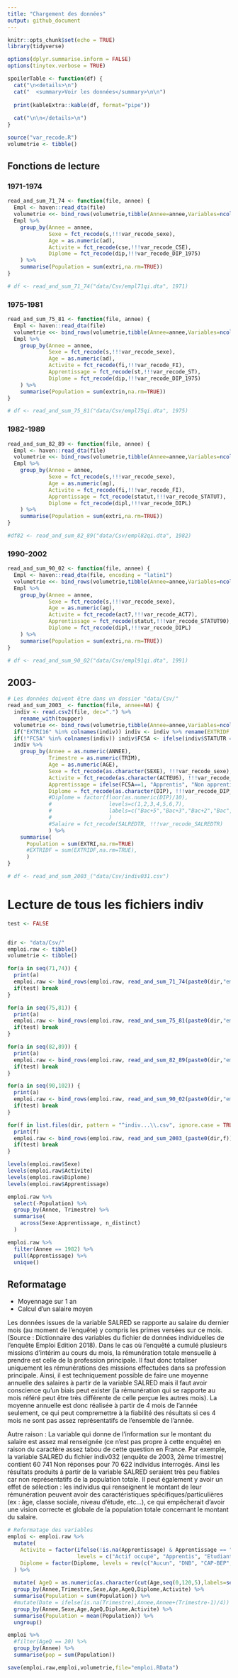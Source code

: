 ```yaml
---
title: "Chargement des données"
output: github_document
---
```


```r
knitr::opts_chunk$set(echo = TRUE)
library(tidyverse)

options(dplyr.summarise.inform = FALSE)
options(tinytex.verbose = TRUE)

spoilerTable <- function(df) {
  cat("\n<details>\n")
  cat("  <summary>Voir les données</summary>\n\n")
  
  print(kableExtra::kable(df, format="pipe"))
  
  cat("\n\n</details>\n")
}

source("var_recode.R")
volumetrie <- tibble()
```

## Fonctions de lecture

### 1971-1974

```r
read_and_sum_71_74 <- function(file, annee) {
  Empl <- haven::read_dta(file)
  volumetrie <<- bind_rows(volumetrie,tibble(Annee=annee,Variables=ncol(Empl),Observations=nrow(Empl)))
  Empl %>%
    group_by(Annee = annee,
             Sexe = fct_recode(s,!!!var_recode_sexe),
             Age = as.numeric(ad), 
             Activite = fct_recode(cse,!!!var_recode_CSE),
             Diplome = fct_recode(dip,!!!var_recode_DIP_1975)
    ) %>%
    summarise(Population = sum(extri,na.rm=TRUE))
}

# df <- read_and_sum_71_74("data/Csv/empl71qi.dta", 1971)
```


### 1975-1981

```r
read_and_sum_75_81 <- function(file, annee) {
  Empl <- haven::read_dta(file)
  volumetrie <<- bind_rows(volumetrie,tibble(Annee=annee,Variables=ncol(Empl),Observations=nrow(Empl)))
  Empl %>%
    group_by(Annee = annee,
             Sexe = fct_recode(s,!!!var_recode_sexe),
             Age = as.numeric(ad), 
             Activite = fct_recode(fi,!!!var_recode_FI),
             Apprentissage = fct_recode(st,!!!var_recode_ST),
             Diplome = fct_recode(dip,!!!var_recode_DIP_1975)
    ) %>%
    summarise(Population = sum(extrin,na.rm=TRUE))
}

# df <- read_and_sum_75_81("data/Csv/empl75qi.dta", 1975)
```


### 1982-1989

```r
read_and_sum_82_89 <- function(file, annee) {
  Empl <- haven::read_dta(file)
  volumetrie <<- bind_rows(volumetrie,tibble(Annee=annee,Variables=ncol(Empl),Observations=nrow(Empl)))
  Empl %>%
    group_by(Annee = annee,
             Sexe = fct_recode(s,!!!var_recode_sexe),
             Age = as.numeric(ag), 
             Activite = fct_recode(fi,!!!var_recode_FI),
             Apprentissage = fct_recode(statut,!!!var_recode_STATUT),
             Diplome = fct_recode(dipl,!!!var_recode_DIPL)
    ) %>%
    summarise(Population = sum(extri,na.rm=TRUE))
}

#df82 <- read_and_sum_82_89("data/Csv/empl82qi.dta", 1982)
```


### 1990-2002

```r
read_and_sum_90_02 <- function(file, annee) {
  Empl <- haven::read_dta(file, encoding = "latin1")
  volumetrie <<- bind_rows(volumetrie,tibble(Annee=annee,Variables=ncol(Empl),Observations=nrow(Empl)))
  Empl %>%
    group_by(Annee = annee,
             Sexe = fct_recode(s,!!!var_recode_sexe),
             Age = as.numeric(ag), 
             Activite = fct_recode(act7,!!!var_recode_ACT7),
             Apprentissage = fct_recode(statut,!!!var_recode_STATUT90),
             Diplome = fct_recode(dipl,!!!var_recode_DIPL)
    ) %>%
    summarise(Population = sum(extri,na.rm=TRUE))
}

# df <- read_and_sum_90_02("data/Csv/empl91qi.dta", 1991)
```

## 2003-

```r
# Les données doivent être dans un dossier "data/Csv/"
read_and_sum_2003_ <- function(file, annee=NA) {
  indiv <- read.csv2(file, dec=".") %>%
    rename_with(toupper)
  volumetrie <<- bind_rows(volumetrie,tibble(Annee=annee,Variables=ncol(indiv),Observations=nrow(indiv)))
  if("EXTRI16" %in% colnames(indiv)) indiv <- indiv %>% rename(EXTRIDF = EXTRI16)
  if(!"FC5A" %in% colnames(indiv)) indiv$FC5A <- ifelse(indiv$STATUTR == 3,1,-1)
  indiv %>%
    group_by(Annee = as.numeric(ANNEE),
             Trimestre = as.numeric(TRIM),
             Age = as.numeric(AGE), 
             Sexe = fct_recode(as.character(SEXE), !!!var_recode_sexe),
             Activite = fct_recode(as.character(ACTEU6), !!!var_recode_ACTUE6),
             Apprentissage = ifelse(FC5A==1, "Apprentis", "Non apprentis"), #fct_recode(as.character(STATUTR), !!!var_recode_STATUTR),
             Diplome = fct_recode(as.character(DIP), !!!var_recode_DIP_2003)
             #Diplome = factor(floor(as.numeric(DIP)/10),
             #                  levels=c(1,2,3,4,5,6,7),
             #                  labels=c("Bac+5","Bac+3","Bac+2","Bac","CAP-BEP","DNB","Aucun")
             #                  )
             #Salaire = fct_recode(SALREDTR, !!!var_recode_SALREDTR)
             ) %>%
    summarise(
      Population = sum(EXTRI,na.rm=TRUE)
      #EXTRIDF = sum(EXTRIDF,na.rm=TRUE),
      )
}

# df <- read_and_sum_2003_("data/Csv/indiv031.csv")
```


# Lecture de tous les fichiers indiv
```r
test <- FALSE


dir <- "data/Csv/"
emploi.raw <- tibble()
volumetrie <- tibble()

for(a in seq(71,74)) {
  print(a)
  emploi.raw <- bind_rows(emploi.raw, read_and_sum_71_74(paste0(dir,"empl",a,"qi.dta"), annee = 1900+a))
  if(test) break
} 

for(a in seq(75,81)) {
  print(a)
  emploi.raw <- bind_rows(emploi.raw, read_and_sum_75_81(paste0(dir,"empl",a,"qi.dta"), annee = 1900+a))
  if(test) break
}

for(a in seq(82,89)) {
  print(a)
  emploi.raw <- bind_rows(emploi.raw, read_and_sum_82_89(paste0(dir,"empl",a,"qi.dta"), annee = 1900+a))
  if(test) break
} 

for(a in seq(90,102)) {
  print(a)
  emploi.raw <- bind_rows(emploi.raw, read_and_sum_90_02(paste0(dir,"empl",str_pad(a %% 100,2,pad="0"),"qi.dta"), annee = 1900+a))
  if(test) break
} 

for(f in list.files(dir, pattern = "^indiv...\\.csv", ignore.case = TRUE)) {
  print(f)
  emploi.raw <- bind_rows(emploi.raw, read_and_sum_2003_(paste0(dir,f)))
  if(test) break
} 
```



```r
levels(emploi.raw$Sexe)
levels(emploi.raw$Activite)
levels(emploi.raw$Diplome)
levels(emploi.raw$Apprentissage)

emploi.raw %>%
  select(-Population) %>%
  group_by(Annee, Trimestre) %>%
  summarise(
    across(Sexe:Apprentissage, n_distinct)
  )
```

```r
emploi.raw %>% 
  filter(Annee == 1982) %>% 
  pull(Apprentissage) %>%
  unique()
```



## Reformatage 

- Moyennage sur 1 an
- Calcul d'un salaire moyen

Les données issues de la variable SALRED se rapporte au salaire du dernier mois (au moment de l'enquête) y compris les primes versées sur ce mois. (Source : Dictionnaire des variables du fichier de données individuelles de l'enquête Emploi Edition 2018). 
Dans le cas où l'enquêté a cumulé plusieurs missions d'intérim au cours du mois, la rémunération totale mensuelle à prendre est celle de la profession principale. Il faut donc totaliser uniquement les rémunérations des missions effectuées dans sa profession principale.
Ainsi, il est techniquement possible de faire une moyenne annuelle des salaires à partir de la variable SALRED mais il faut avoir conscience qu'un biais peut exister (la rémunération qui se rapporte au mois référé peut être très différente de celle perçue les autres mois).
La moyenne annuelle est donc réalisée à partir de 4 mois de l'année seulement, ce qui peut compremettre à la fiabilité des résultats si ces 4 mois ne sont pas assez représentatifs de l'ensemble de l'année. 
 
Autre raison : La variable qui donne de l'information sur le montant du salaire est assez mal renseignée (ce n'est pas propre à cette enquête) en raison du caractère assez tabou de cette question en France. Par exemple, la variable SALRED du fichier indiv032 (enquête de 2003, 2ème trimestre) contient 60 741 Non réponses pour 70 622 individus interrogés. Ainsi les résultats produits à partir de la variable SALRED seraient très peu fiables car non représentatifs de la population totale. Il peut également y avoir un effet de sélection : les individus qui renseignent le montant de leur rémunération peuvent avoir des caractéristiques spécifiques/particulières  (ex : âge, classe sociale, niveau d'étude, etc...), ce qui empêcherait d'avoir une vision correcte et globale de la population totale concernant le montant du salaire. 

```r
# Reformatage des variables
emploi <- emploi.raw %>%
  mutate(
    Activite = factor(ifelse(!is.na(Apprentissage) & Apprentissage == "Apprentis", "Apprentis", as.character(Activite)),
                      levels = c("Actif occupé", "Apprentis", "Etudiant", "Chômeur ou inactif") ),
    Diplome = factor(Diplome, levels = rev(c("Aucun", "DNB", "CAP-BEP", "Bac", "Bac+2", "Bac+3", "Bac+5")) )
  ) %>%
  
  mutate( AgeQ = as.numeric(as.character(cut(Age,seq(0,120,5),labels=seq(0,115,5),right=FALSE)) )) %>%
  group_by(Annee,Trimestre,Sexe,Age,AgeQ,Diplome,Activite) %>%
  summarise(Population = sum(Population)) %>%
  #mutate(Date = ifelse(is.na(Trimestre),Annee,Annee+(Trimestre-1)/4)) %>%
  group_by(Annee,Sexe,Age,AgeQ,Diplome,Activite) %>%
  summarise(Population = mean(Population)) %>%
  ungroup() 
```


```r
emploi %>% 
  #filter(AgeQ == 20) %>%
  group_by(Annee) %>%
  summarise(pop = sum(Population))
```


```r
save(emploi.raw,emploi,volumetrie,file="emploi.RData")
```

